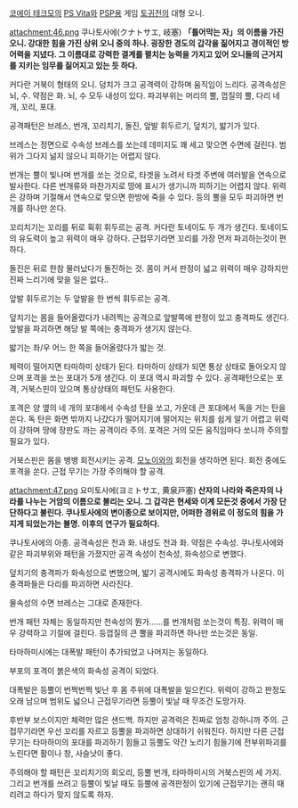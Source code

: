 [[코에이 테크모]]의 [[PS Vita]]와 [[PSP]]용 게임 [[토귀전]]의 대형 오니.

attachment:46.png
쿠나토사에(クナトサエ, 岐塞)
'''「틀어막는 자」의 이름을 가진 오니. 강대한 힘을 가진 상위 오니 중의 하나. 굉장한 경도의 갑각을 짊어지고 경이적인 방어력을 지녔다.
그 이름대로 강력한 결계를 펼치는 능력을 가지고 있어 오니들의 근거지를 지키는 임무를 짊어지고 있는 듯 하다.'''

커다란 거북이 형태의 오니. 덩치가 크고 공격력이 강하며 움직임이 느리다. 공격속성은 뇌, 수. 약점은 화. 뇌, 수 모두 내성이 있다. 파괴부위는 머리의 뿔, 껍질의 뿔, 다리 네 개, 꼬리, 포대.

공격패턴은 브레스, 번개, 꼬리치기, 돌진, 앞발 휘두르기, 덮치기, 밟기가 있다.

브레스는 정면으로 수속성 브레스를 쏘는데 데미지도 꽤 세고 맞으면 수면에 걸린다. 범위가 그다지 넒지 않으니 피하기는 어렵지 않다.

번개는 뿔이 빛나며 번개를 쏘는 것으로, 타겟을 노려서 타겟 주변에 여러발을 연속으로 발사한다. 다른 번개류와 마찬가지로 땅에 표시가 생기니까 피하기는 어렵지 않다. 위력은 강하며 기절해서 연속으로 맞으면 한방에 죽을 수 있다. 등의 뿔을 모두 파괴하면 번개를 하나만 쏜다.

꼬리치기는 꼬리를 뒤로 휙휘 휘두르는 공격. 커다란 토네이도 두 개가 생긴다. 토네이도의 유도력이 높고 위력이 매우 강하다. 근접무기라면 꼬리를 가장 먼저 파괴하는것이 편하다.

돌진은 뒤로 한참 물러났다가 돌진하는 것. 몸이 커서 판정이 넓고 위력이 매우 강하지만 진짜 느리기에 맞을 일은 없다..

앞발 휘두르기는 두 앞발을 한 번씩 휘두르는 공격.

덮치기는 몸을 들어올렸다가 내려찍는 공격으로 앞발쪽에 판정이 있고 충격파도 생긴다. 앞발을 파괴하면 해당 발 쪽에는 충격파가 생기지 않는다.

밟기는 좌/우 어느 한 쪽을 들어올렸다가 밟는 것.

체력이 떨어지면 타마하미 상태가 된다. 타마하미 상태가 되면 통상 상태로 돌아오지 않으며 포격을 쏘는 포대가 5개 생긴다. 이 포대 역시 파괴할 수 있다. 공격패턴으로는 포격, 거북스핀이 있으며 통상상태의 패턴도 사용한다.

포격은 양 옆의 네 개의 포대에서 수속성 탄을 쏘고, 가운데 큰 포대에서 독을 거는 탄을 쏜다. 독 탄은 화면 밖까지 나갔다가 떨어지기에 떨어지는 위치를 쉽게 알기 어렵고 위력이 강하며 땅에 장판도 까는 공격이라 주의. 포격은 거의 모든 움직임마다 쏘니까 주의할 필요가 있다.

거북스핀은 몸을 뱅뱅 회전시키는 공격. [[모노이와]]의 회전을 생각하면 된다. 회전 중에도 포격을 쏜다. 근접 무기는 가장 주의해야 할 공격.


attachment:47.png
요미토사에(ヨミトサエ, 黄泉戸塞)
'''산자의 나라와 죽은자의 나라를 나누는 거암의 이름으로 불리는 오니. 그 갑각은 현세와 이계 모든것 중에서 가장 단단하다고 불린다. 쿠나토사에의 변이종으로 보이지만, 어떠한 경위로 이 정도의 힘을 가지게 되었는가는 불명. 이후의 연구가 필요하다.'''

쿠나토사에의 아종. 공격속성은 천과 화. 내성도 천과 화. 약점은 수속성. 쿠나토사에와 같은 파괴부위와 패턴을 가졌지만 공격 속성이 천속성, 화속성으로 변했다.

덮치기의 충격파가 화속성으로 변했으며, 밟기 공격시에도 화속성 충격파가 나온다. 이 충격파들은 다리를 파괴하면 사라진다.

물속성의 수면 브레스는 그대로 존재한다.

번개 패턴 자체는 동일하지만 천속성의 뭔가......를 번개처럼 쏘는것이 특징. 위력이 매우 강력하고 기절에 걸린다. 등껍질의 큰 뿔을 파괴하면 하나만 쏘는것은 동일.

타마하미시에는 대폭발 패턴이 추가되었고 나머지는 동일하다.

부포의 포격이 붉은색의 화속성 공격이 되었다.

대폭발은 등뿔이 번쩍번쩍 빛난 후 몸 주위에 대폭발을 일으킨다. 위력이 강하고 판정도 오래 남으며 범위도 넓으니 근접무기라면 등뿔이 빛날 때 무조건 도망가자.



후반부 보스이지만 체력만 많은 샌드백. 하지만 공격력은 진짜로 엄청 강하니까 주의. 근접무기라면 우선 꼬리를 자르고 등뿔을 파괴하면 상대하기 쉬워진다. 하지만 다른 근접무기는 타마하미의 포대를 파괴하기 힘들고 등뿔도 약간 노리기 힘들기에 전부위파괴를 노린다면 활이나 창, 사슬낫이 좋다.

주의해야 할 패턴은 꼬리치기의 회오리, 등뿔 번개, 타마하미시의 거북스핀의 세 가지. 그리고 번개를 쓰려고 등뿔이 빛날 때도 등뿔에 공격판정이 있기에 근접무기는 괜히 때리려고 하다가 맞지 않도록 하자.
